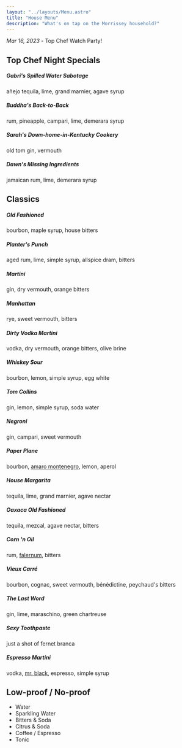 ```yaml
---
layout: "../layouts/Menu.astro"
title: "House Menu"
description: "What's on tap on the Morrissey household?"
---
```


_Mar 16, 2023_ - Top Chef Watch Party!

## Top Chef Night Specials

##### Gabri's Spilled Water Sabotage

añejo tequila, lime, grand marnier, agave syrup

##### Buddha's Back-to-Back 

rum, pineapple, campari, lime, demerara syrup

##### Sarah's Down-home-in-Kentucky Cookery

old tom gin, vermouth

##### Dawn's Missing Ingredients

jamaican rum, lime, demerara syrup

## Classics

##### Old Fashioned

bourbon, maple syrup, house bitters

##### Planter's Punch

aged rum, lime, simple syrup, allspice dram, bitters

##### Martini

gin, dry vermouth, orange bitters

##### Manhattan

rye, sweet vermouth, bitters

##### Dirty Vodka Martini

vodka, dry vermouth, orange bitters, olive brine

##### Whiskey Sour

bourbon, lemon, simple syrup, egg white

##### Tom Collins

gin, lemon, simple syrup, soda water

##### Negroni

gin, campari, sweet vermouth

##### Paper Plane

bourbon, [amaro montenegro](https://www.amaromontenegro.com/en), lemon, aperol

##### House Margarita

tequila, lime, grand marnier, agave nectar

##### Oaxaca Old Fashioned

tequila, mezcal, agave nectar, bitters

##### Corn 'n Oil

rum, [falernum](https://alpenz.com/product-falernum.html), bitters

##### Vieux Carré

bourbon, cognac, sweet vermouth, bénédictine, peychaud's bitters

##### The Last Word

gin, lime, maraschino, green chartreuse

##### Sexy Toothpaste

just a shot of fernet branca

##### Espresso Martini

vodka, [mr. black](https://mrblack.co/us/), espresso, simple syrup

## Low-proof / No-proof

- Water
- Sparkling Water
- Bitters & Soda
- Citrus & Soda
- Coffee / Espresso
- Tonic
